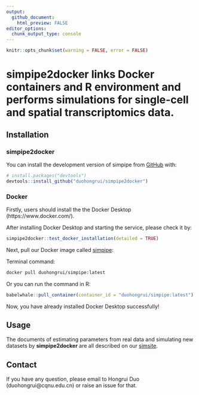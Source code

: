 ```yaml
---
output:
  github_document:
    html_preview: FALSE
editor_options: 
  chunk_output_type: console
---
```


```r
knitr::opts_chunk$set(warning = FALSE, error = FALSE)
```

# simpipe2docker links Docker containers and R environment and performs simulations for single-cell and spatial transcriptomics data.

## Installation

### simpipe2docker

You can install the development version of simpipe from [GitHub](https://github.com/) with:

```r
# install.packages("devtools")
devtools::install_github("duohongrui/simpipe2docker")
```

### Docker

Firstly, users should install the the Docker Desktop (https://www.docker.com/).

After installing Docker Desktop and starting the service, please check it by:

```r
simpipe2docker::test_docker_installation(detailed = TRUE)
```

Next, pull our Docker image called [simpipe](https://hub.docker.com/repository/docker/duohongrui/simpipe/general):

Terminal command:

```bash
docker pull duohongrui/simpipe:latest
```

Or you can run the command in R:

```r
babelwhale::pull_container(container_id = "duohongrui/simpipe:latest")
```

Now, you have already installed Docker Desktop successfully!


## Usage

The documents of estimating parameters from real data and simulating new datasets by **simpipe2docker** are all described on our [simsite](http://www.ciblab.net/software/Simsite/).


## Contact

If you have any question, please email to Hongrui Duo (duohongrui@cqnu.edu.cn) or raise an issue for that.

